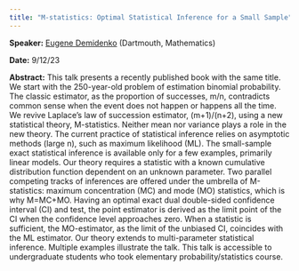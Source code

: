 ```yaml
---
title: "M-statistics: Optimal Statistical Inference for a Small Sample"
---
```

**Speaker:** [Eugene Demidenko](https://www.eugened.org/) (Dartmouth, Mathematics)

**Date:** 9/12/23

**Abstract:** This talk presents a recently published book with the same title. We start with the 250-year-old problem of estimation binomial probability. The classic estimator, as the proportion of successes, m/n, contradicts common sense when the event does not happen or happens all the time. We revive Laplace’s law of succession estimator, (m+1)/(n+2), using a new statistical theory, M-statistics. Neither mean nor variance plays a role in the new theory. The current practice of statistical inference relies on asymptotic methods (large n), such as maximum likelihood (ML). The small-sample exact statistical inference is available only for a few examples, primarily linear models. Our theory requires a statistic with a known cumulative distribution function dependent on an unknown parameter. Two parallel competing tracks of inferences are offered under the umbrella of M-statistics: maximum concentration (MC) and mode (MO) statistics, which is why M=MC+MO. Having an optimal exact dual double-sided confidence interval (CI) and test, the point estimator is derived as the limit point of the CI when the confidence level approaches zero. When a statistic is sufficient, the MO-estimator, as the limit of the unbiased CI, coincides with the ML estimator. Our theory extends to multi-parameter statistical inference. Multiple examples illustrate the talk. This talk is accessible to undergraduate students who took elementary probability/statistics course.
